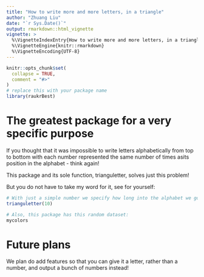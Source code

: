 ```yaml
---
title: "How to write more and more letters, in a triangle"
author: "Zhuang Liu"
date: "`r Sys.Date()`"
output: rmarkdown::html_vignette
vignette: >
  %\VignetteIndexEntry{How to write more and more letters, in a triangle}
  %\VignetteEngine{knitr::rmarkdown}
  %\VignetteEncoding{UTF-8}
---
```


```r
knitr::opts_chunk$set(
  collapse = TRUE,
  comment = "#>"
)
# replace this with your package name
library(raukrBest)

```


# The greatest package for a very specific purpose

If you thought that it was impossible to write letters
alphabetically from top to bottom with each number represented
the same number of times asits position in the alphabet
 - think again!

This package and its sole function, trianguletter, solves just this problem!

But you do not have to take my word for it, see for yourself:
```r
# With just a simple number we specify how long into the alphabet we go.
trianguletter(10)

# Also, this package has this random dataset:
mycolors
```

# Future plans

We plan do add features so that you can give it
a letter, rather than a number, and output a
bunch of numbers instead!

